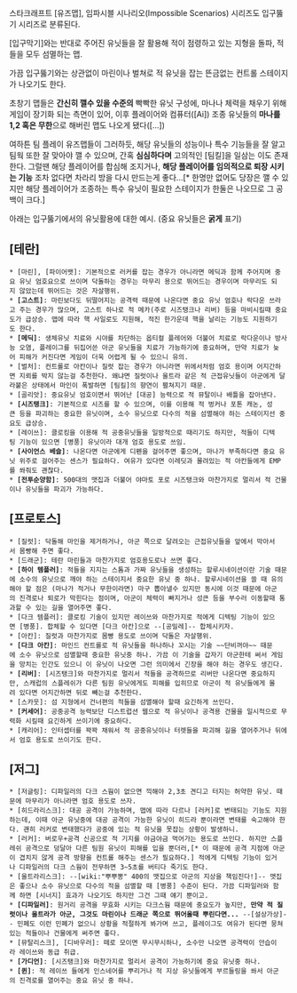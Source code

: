 스타크래프트 [유즈맵], 임파시블 시나리오(Impossible Scenarios) 시리즈도 입구뚫기 시리즈로 분류된다.

[입구막기]와는 반대로 주어진 유닛들을 잘 활용해 적이 점령하고 있는 지형을 돌파, 적들을 모두 섬멸하는 맵.

가끔 입구뚫기와는 상관없이 마린이나 벌쳐로 적 유닛을 잡는 뜬금없는 컨트롤 스테이지가 나오기도 한다.

초창기 맵들은 '''간신히 깰수 있을 수준의''' 빡빡한 유닛 구성에, 마나나 체력을 채우기 위해 게임이 장기화 되는 측면이 있어, 이후 플레이어와 컴퓨터([Ai]) 조종 유닛들의 '''마나를 1,2 혹은 무한'''으로 해버린 맵도 나오게 됐다([...])

여하튼 팀 플레이 유즈맵들이 그러하듯, 해당 유닛들의 성능이나 특수 기능들을 잘 알고 팀웍 또한 잘 맞아야 깰 수 있으며, 간혹 '''심심하다며''' 고의적인 [팀킬]을 일삼는 이도 존재한다. 그럴땐 해당 플레이어를 합심해 조지거나, '''해당 플레이어를 임의적으로 퇴장 시키는 기능''' 조차 없다면 차라리 방을 다시 만드는게 좋다...[* 한명만 없어도 당장은 깰 수 있지만 해당 플레이어가 조종하는 특수 유닛이 필요한 스테이지가 한둘은 나오므로 그 공백이 크다.]



아래는 입구뚫기에서의 유닛활용에 대한 예시. (중요 유닛들은 '''굵게''' 표기)
== [테란] ==
 * [마린], [파이어뱃]: 기본적으로 러커를 잡는 경우가 아니라면 메딕과 함께 주어지며 중요 유닛 엄호요으로 쓰이며 닥돌하는 경우는 마무리 용으로 뛰어드는 경우이며 마무리도 되지 않았는데 뛰어드는 것은 자살행위.
 * '''[고스트]''': 마린보다도 뒤떨어지는 공격력 때문에 나온다면 중요 유닛 엄호나 락다운 쓰라고 주는 경우가 많으며, 고스트 하나로 적 메카(주로 시즈탱크나 리버) 등을 마비시킬때 중요도가 급상승. 맵에 따라 핵 사일로도 지원해, 적진 한가운데 핵을 날리는 기능도 지원하기도 한다.
 * '''[메딕]''': 생체유닛 치료와 시야를 차단하는 옵티컬 플레어와 더불어 치료로 락다운이나 방사능 오염, 플레이그를 뒤집어쓴 아군 유닛들을 치료가 가능하기에 중요하며, 만약 치료가 늦어 피해가 커진다면 게임이 더욱 어렵게 될 수 있으니 유의.
 * [벌처]: 컨트롤로 아칸이나 질럿 잡는 경우가 아니라면 위에서처럼 엄호 용이며 어지간하면 지뢰를 박지 않는걸 추천한다. 왜냐면 질럿이나 울트라 같은 적 근접유닛들이 아군에게 달라붙은 상태에서 마인이 폭발하면 [팀킬]의 향연이 펼쳐지기 때문.
 * [골리앗]: 중요유닛 엄호이면서 뛰어난 [대공] 능력으로 적 뮤탈이나 배틀을 잡아낸다.
 * '''[시즈탱크]''': 기본적으로 시즈를 할 수 있으며, 이를 이용해 적 벙커나 포톤 캐논, 성큰 등을 파괴하는 중요한 유닛이며, 소수 유닛으로 다수의 적을 섬멸해야 하는 스테이지선 중요도 급상승.
 * [레이쓰]: 클로킹을 이용해 적 공중유닛들을 일방적으로 때리기도 하지만, 적들이 디텍팅 기능이 있으면 [병풍] 유닛이라 대개 엄호 용도로 쓰임.
 * '''[사이언스 베슬]''': 나온다면 아군에게 디펜을 걸어주면 좋으며, 마나가 부족하다면 중요 유닛 위주로 걸어주는 센스가 필요하다. 여유가 있다면 이레딧과 몰려있는 적 아칸들에게 EMP를 쏴줘도 괜찮다.
 * '''[전투순양함]''': 500대의 맷집과 더불어 야마토 포로 시즈탱크와 마찬가지로 멀리서 적 건물이나 유닛들을 파괴가 가능하다.
== [프로토스] ==
 * [질럿]: 닥돌해 마인을 제거하거나, 아군 쪽으로 달려오는 근접유닛들을 앞에서 막아서서 몸빵해 주면 좋다.
 * [드래군]: 테란 마린들과 마찬가지로 엄호용도로나 쓰면 좋다.
 * '''[하이 템플러]''': 적들을 지지는 스톰과 가짜 유닛들을 생성하는 할루시네이션이란 기술 때문에 소수의 유닛으로 깨야 하는 스테이지서 중요한 유닛 중 하나. 할루시네이션을 쓸 때 유의해야 할 점은 (마나가 적거나 무한이라면) 마구 뽑아낼수 있지만 동시에 이것 때문에 아군의 진격로나 퇴로가 막힌다는 점이며, 아군이 체력이 빠지거나 성큰 등을 부수러 이동할때 통과할 수 있는 길을 열어주면 좋다.
 * [다크 템플러]: 클로킹 기술이 있지만 레이쓰와 마찬가지로 적에게 디텍팅 기능이 있으면 [병풍]. 합체할 수 있다면 [다크 아칸]으로 --[공밀레]-- 합체시키자.
 * [아칸]: 질럿과 마찬가지로 몸빵 용도로 쓰이며 닥돌은 자살행위.
 * '''[다크 아칸]''': 마인드 컨트롤로 적 유닛들을 하나하나 꼬시는 기술 ~~단비꺼야~~ 때문에 소수 유닛으로 섬멸할때 중요한 유닛중 하나. 가끔 이 기술을 갑자기 아군한테 써서 게임을 망치는 인간도 있으니 이 유닛이 나오면 그런 의미에서 긴장을 해야 하는 경우도 생긴다.
 * '''[리버]''': [시즈탱크]와 마찬가지로 멀리서 적들을 공격하므로 리버만 나온다면 중요하지만, 스캐럽의 스플레쉬가 다른 팀원 유닛에게도 피해를 입히므로 아군이 적 유닛들에게 몰려 있다면 어지간하면 뒤로 빼는걸 추천한다.
 * [스카웃]: 섬 지형에서 건너편의 적들을 섬멸해야 할때 요긴하게 쓰인다.
 * '''[커세어]''': 공중공격 능력보단 디스트럽션 웹으로 적 유닛이나 공격용 건물을 일시적으로 무력화 시킬때 요긴하게 쓰이기에 중요하다.
 * [캐리어]: 인터셉터를 꽉꽉 채워서 적 공중유닛이나 터렛들을 파괴해 길을 열어주거나 뒤에서 엄호 용도로 쓰이기도 한다.
== [저그] ==
 * [저글링]: 디파일러의 다크 스웜이 없으면 끽해야 2,3초 견디고 터지는 허약한 유닛. 때문에 마무리가 아니라면 엄호 용도로 쓰자.
 * [히드라리스크]: 대공 공격이 가능하며, 맵에 따라 다르나 [러커]로 변태되는 기능도 지원하는데, 이때 아군 유닛중에 대공 공격이 가능한 유닛이 히드라 뿐이라면 변태를 숙고해야 한다. 괜히 러커로 변태했다가 공중에 있는 적 유닛을 못잡는 상황이 발생하니.
 * [러커]: 버로우+공격 신공으로 적 기지를 야금야금 먹어가는 용도로 쓰인다. 하지만 스플레쉬 공격으로 덩달아 다른 팀원 유닛이 피해를 입을 뿐더러,[* 이 때문에 공격 지점에 아군이 겹치지 않게 공격 방향을 컨트롤 해주는 센스가 필요하다.] 적에게 디텍팅 기능이 있거나 디파일러의 다크 스웜이 전무하면 3~5초를 버티다 죽기도 한다.
 * [울트라리스크]: --[wiki:"뿌뿌뽕" 400의 맷집으로 아군의 지상을 책임진다!]-- 맷집은 좋으나 소수 유닛으로 다수의 적을 섬멸할 때 [병풍] 수준이 된다. 가끔 디파일러와 함께 하면 [시너지] 효과가 나오기도 하지만 그건 그때 얘기 뿐이고.
 * '''[디파일러]''': 원거리 공격을 무효화 시키는 다크스웜 때문에 중요도가 높지만, '''만약 적 질럿이나 울트라가 아군, 그것도 마린이나 드래군 쪽으로 뛰어올때 뿌린다면...''' --[설상가상]-- 민폐도 이런 민폐가 없으니 상황을 적절하게 봐가며 쓰고, 플레이그도 여유가 된다면 뭉쳐있는 적들이나 건물에게 써주면 좋다.
 * [뮤탈리스크], [디바우러]: 떼로 모이면 무시무시하나, 소수만 나오면 공격력이 안습이라 레이쓰와 동급 취급.
 * '''[가디언]''': [시즈탱크]와 마찬가지로 멀리서 공격이 가능하기에 중요 유닛중 하나.
 * '''[퀸]''': 적 레이쓰 들에게 인스네어를 뿌리거나 적 지상 유닛들에게 부르들링을 쏴서 아군의 진격로를 열어주는 중요 유닛 중 하나.
